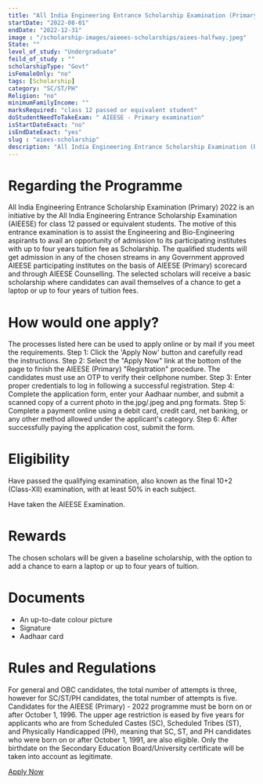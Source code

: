 ```yaml
---
title: "All India Engineering Entrance Scholarship Examination (Primary) 2022"
startDate: "2022-08-01"
endDate: "2022-12-31" 
image : "/scholarship-images/aieees-scholarships/aiees-halfway.jpeg"
State: ""
level_of_study: "Undergraduate"
feild_of_study : "" 
scholarshipType: "Govt"
isFemaleOnly: "no"
tags: [Scholarship]
category: "SC/ST/PH"
Religion: "no"
minimumFamilyIncome: ""
marksRequired: "class 12 passed or equivalent student"
doStudentNeedToTakeExam: " AIEESE - Primary examination"
isStartDateExact: "no"
isEndDateExact: "yes"
slug : "aiees-scholarship"
description: "All India Engineering Entrance Scholarship Examination (Primary) 2022 is an initiative by the All India Engineering Entrance Scholarship Examination (AIEESE) for class 12 passed or equivalent students. The motive of this entrance examination is to assist the Engineering and Bio-Engineering aspirants to avail an opportunity of admission to its participating institutes with up to four years tuition fee as Scholarship. The qualified students will get admission in any of the chosen streams in any Government approved AIEESE participating institutes on the basis of AIEESE (Primary) scorecard and through AIEESE Counselling. The selected scholars will receive a basic scholarship where candidates can avail themselves of a chance to get a laptop or up to four years of tuition fees."
---                                             
```

                                    
# Regarding the Programme

All India Engineering Entrance Scholarship Examination (Primary) 2022 is an initiative by the All India Engineering Entrance Scholarship Examination (AIEESE) for class 12 passed or equivalent students. The motive of this entrance examination is to assist the Engineering and Bio-Engineering aspirants to avail an opportunity of admission to its participating institutes with up to four years tuition fee as Scholarship. The qualified students will get admission in any of the chosen streams in any Government approved AIEESE participating institutes on the basis of AIEESE (Primary) scorecard and through AIEESE Counselling. The selected scholars will receive a basic scholarship where candidates can avail themselves of a chance to get a laptop or up to four years of tuition fees.

# How would one apply?

The processes listed here can be used to apply online or by mail if you meet the requirements.
Step 1: Click the 'Apply Now' button and carefully read the instructions.
Step 2: Select the "Apply Now" link at the bottom of the page to finish the AIEESE (Primary) "Registration" procedure. The candidates must use an OTP to verify their cellphone number.
Step 3: Enter proper credentials to log in following a successful registration.
Step 4: Complete the application form, enter your Aadhaar number, and submit a scanned copy of a current photo in the.jpg/.jpeg and.png formats.
Step 5: Complete a payment online using a debit card, credit card, net banking, or any other method allowed under the applicant's category.
Step 6: After successfully paying the application cost, submit the form.

# Eligibility

Have passed the qualifying examination, also known as the final 10+2 (Class-XII) examination, with at least 50% in each subject.

Have taken the AIEESE Examination.

# Rewards

The chosen scholars will be given a baseline scholarship, with the option to add a chance to earn a laptop or up to four years of tuition.

# Documents

- An up-to-date colour picture
- Signature
- Aadhaar card

# Rules and Regulations

For general and OBC candidates, the total number of attempts is three, however for SC/ST/PH candidates, the total number of attempts is five.
Candidates for the AIEESE (Primary) - 2022 programme must be born on or after October 1, 1996. The upper age restriction is eased by five years for applicants who are from Scheduled Castes (SC), Scheduled Tribes (ST), and Physically Handicapped (PH), meaning that SC, ST, and PH candidates who were born on or after October 1, 1991, are also eligible. Only the birthdate on the Secondary Education Board/University certificate will be taken into account as legitimate.

[Apply Now](https://www.aieeseprimary.co.in/)
